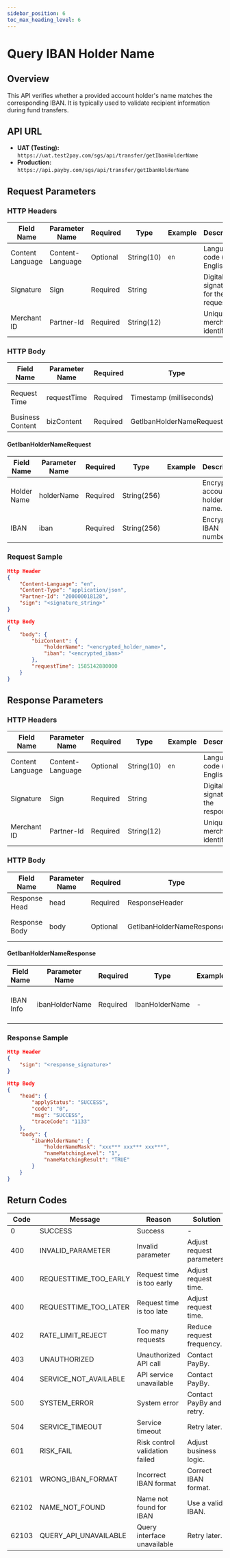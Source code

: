 ```yaml
---
sidebar_position: 6
toc_max_heading_level: 6
---
```


# Query IBAN Holder Name

## Overview
This API verifies whether a provided account holder's name matches the corresponding IBAN. It is typically used to validate recipient information during fund transfers.

## API URL

- **UAT (Testing):** `https://uat.test2pay.com/sgs/api/transfer/getIbanHolderName`
- **Production:** `https://api.payby.com/sgs/api/transfer/getIbanHolderName`


## Request Parameters

### HTTP Headers

| Field Name       | Parameter Name     | Required | Type       | Example       | Description              |
|------------------|--------------------|----------|------------|---------------|--------------------------|
| Content Language | Content-Language   | Optional | String(10) | `en`          | Language code (e.g., English). |
| Signature        | Sign               | Required | String     |               | Digital signature for the request. |
| Merchant ID      | Partner-Id         | Required | String(12) |               | Unique merchant identifier. |

### HTTP Body

| Field Name   | Parameter Name | Required | Type                     | Example        | Description       |
|--------------|----------------|----------|--------------------------|----------------|-------------------|
| Request Time | requestTime    | Required | Timestamp (milliseconds) | 1581493898000  | Epoch time in milliseconds. |
| Business Content | bizContent | Required | GetIbanHolderNameRequest | -              | Business payload.  |

#### GetIbanHolderNameRequest

| Field Name    | Parameter Name | Required | Type        | Example | Description       |
|---------------|----------------|----------|-------------|---------|-------------------|
| Holder Name   | holderName     | Required | String(256) |         | Encrypted account holder name. |
| IBAN          | iban           | Required | String(256) |         | Encrypted IBAN number. |


### Request Sample

```json
Http Header
{
    "Content-Language": "en",
    "Content-Type": "application/json",
    "Partner-Id": "200000018128",
    "sign": "<signature_string>"
}

Http Body
{
    "body": {
        "bizContent": {
            "holderName": "<encrypted_holder_name>",
            "iban": "<encrypted_iban>"
        },
        "requestTime": 1585142880000
    }
}
```


## Response Parameters

### HTTP Headers

| Field Name       | Parameter Name     | Required | Type       | Example | Description              |
|------------------|--------------------|----------|------------|---------|--------------------------|
| Content Language | Content-Language   | Optional | String(10) | `en`    | Language code (e.g., English). |
| Signature        | Sign               | Required | String     |         | Digital signature of the response. |
| Merchant ID      | Partner-Id         | Required | String(12) |         | Unique merchant identifier. |

### HTTP Body

| Field Name   | Parameter Name | Required | Type                      | Example | Description       |
|--------------|----------------|----------|---------------------------|---------|-------------------|
| Response Head| head           | Required | ResponseHeader            | -       | Response metadata. |
| Response Body| body           | Optional | GetIbanHolderNameResponse | -       | Core response payload. |

#### GetIbanHolderNameResponse

| Field Name     | Parameter Name   | Required | Type           | Example | Description                        |
|----------------|------------------|----------|----------------|---------|------------------------------------|
| IBAN Info      | ibanHolderName   | Required | IbanHolderName | -       | Contains the name match result.    |


### Response Sample

```json
Http Header
{
    "sign": "<response_signature>"
}

Http Body
{
    "head": {
        "applyStatus": "SUCCESS",
        "code": "0",
        "msg": "SUCCESS",
        "traceCode": "1133"
    },
    "body": {
        "ibanHolderName": {
            "holderNameMask": "xxx*** xxx*** xxx***",
            "nameMatchingLevel": "1",
            "nameMatchingResult": "TRUE"
        }
    }
}
```


## Return Codes

| Code  | Message                | Reason                            | Solution                     |
|-------|------------------------|-----------------------------------|------------------------------|
| 0     | SUCCESS                | Success                           | -                            |
| 400   | INVALID_PARAMETER      | Invalid parameter                 | Adjust request parameters.  |
| 400   | REQUESTTIME_TOO_EARLY | Request time is too early         | Adjust request time.        |
| 400   | REQUESTTIME_TOO_LATER | Request time is too late          | Adjust request time.        |
| 402   | RATE_LIMIT_REJECT     | Too many requests                 | Reduce request frequency.   |
| 403   | UNAUTHORIZED           | Unauthorized API call             | Contact PayBy.              |
| 404   | SERVICE_NOT_AVAILABLE | API service unavailable           | Contact PayBy.              |
| 500   | SYSTEM_ERROR           | System error                      | Contact PayBy and retry.    |
| 504   | SERVICE_TIMEOUT        | Service timeout                   | Retry later.                |
| 601   | RISK_FAIL              | Risk control validation failed    | Adjust business logic.      |
| 62101 | WRONG_IBAN_FORMAT      | Incorrect IBAN format             | Correct IBAN format.        |
| 62102 | NAME_NOT_FOUND         | Name not found for IBAN           | Use a valid IBAN.           |
| 62103 | QUERY_API_UNAVAILABLE  | Query interface unavailable       | Retry later.                |
